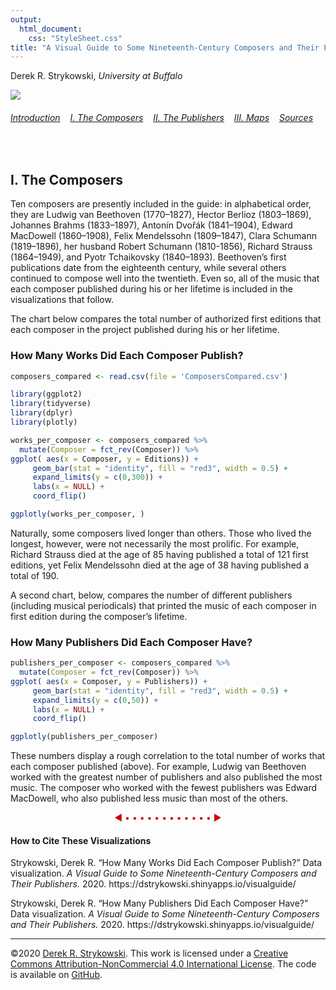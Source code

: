 ```yaml
---
output:
  html_document:
    css: "StyleSheet.css"
title: "A Visual Guide to Some Nineteenth-Century Composers and Their Publishers"
---
```


Derek R. Strykowski, _University at Buffalo_

![](Cover.png)

###### [Introduction](index.rmd)&nbsp;&nbsp;&nbsp; [I.&nbsp;The Composers](2Composers.rmd)&nbsp;&nbsp;&nbsp; [II.&nbsp;The&nbsp;Publishers](3Publishers.rmd)&nbsp;&nbsp;&nbsp; [III.&nbsp;Maps](4Maps.rmd)&nbsp;&nbsp;&nbsp; [Sources](5Sources.rmd)&nbsp;&nbsp;&nbsp;  

&nbsp;  

## I. The Composers
Ten composers are presently included in the guide: in alphabetical order, they are Ludwig van Beethoven (1770–1827), Hector Berlioz (1803–1869), Johannes Brahms (1833–1897), Antonín Dvořák (1841–1904), Edward MacDowell (1860–1908), Felix Mendelssohn (1809–1847), Clara Schumann (1819–1896), her husband Robert Schumann (1810-1856),  Richard Strauss (1864–1949), and Pyotr Tchaikovsky (1840–1893). Beethoven’s first publications date from the eighteenth century, while several others continued to compose well into the twentieth. Even so, all of the music that each composer published during his or her lifetime is included in the visualizations that follow.

The chart below compares the total number of authorized first editions that each composer in the project published during his or her lifetime.

### How Many Works Did Each Composer Publish?
```r
composers_compared <- read.csv(file = 'ComposersCompared.csv')

library(ggplot2)
library(tidyverse)
library(dplyr)
library(plotly)

works_per_composer <- composers_compared %>%
  mutate(Composer = fct_rev(Composer)) %>%
ggplot( aes(x = Composer, y = Editions)) + 
     geom_bar(stat = "identity", fill = "red3", width = 0.5) +
     expand_limits(y = c(0,300)) +
     labs(x = NULL) +
     coord_flip()

ggplotly(works_per_composer, )
```

Naturally, some composers lived longer than others. Those who lived the longest, however, were not necessarily the most prolific. For example, Richard Strauss died at the age of 85 having published a total of 121 first editions, yet Felix Mendelssohn died at the age of 38 having published a total of 190.

A second chart, below, compares the number of different publishers (including musical periodicals) that printed the music of each composer in first edition during the composer’s lifetime.

### How Many Publishers Did Each Composer Have?
```r
publishers_per_composer <- composers_compared %>%
  mutate(Composer = fct_rev(Composer)) %>%
ggplot( aes(x = Composer, y = Publishers)) + 
     geom_bar(stat = "identity", fill = "red3", width = 0.5) +
     expand_limits(y = c(0,50)) +
     labs(x = NULL) +
     coord_flip()

ggplotly(publishers_per_composer)
```

These numbers display a rough correlation to the total number of works that each composer published (above). For example, Ludwig van Beethoven worked with the greatest number of publishers and also published the most music. The composer who worked with the fewest publishers was Edward MacDowell, who also published less music than most of the others.
 
 <center><span style="color: #CD0000;">◀︎ • • • • • • • • • • • • ▶︎</span></center>

#### How to Cite These Visualizations
Strykowski, Derek R. “How Many Works Did Each Composer Publish?” Data visualization. _A Visual Guide to Some Nineteenth-Century Composers and Their Publishers._ 2020. https://dstrykowski.shinyapps.io/visualguide/

Strykowski, Derek R. “How Many Publishers Did Each Composer Have?” Data visualization. _A Visual Guide to Some Nineteenth-Century Composers and Their Publishers._ 2020. https://dstrykowski.shinyapps.io/visualguide/

<hr>

©2020 [Derek R. Strykowski](https://dstrykowski.com). This work is licensed under a [Creative Commons Attribution-NonCommercial 4.0 International License](http://creativecommons.org/licenses/by-nc/4.0/). The code is available on [GitHub](https://github.com/dstrykowski/visualguide).  
&nbsp;  
&nbsp;  